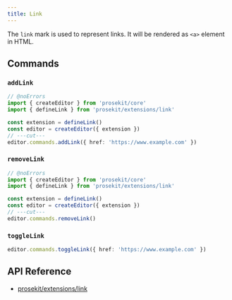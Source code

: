 ```yaml
---
title: Link
---
```



The `link` mark is used to represent links. It will be rendered as `<a>` element in HTML.

<Demo story="link" />

## Commands

### `addLink`

```ts twoslash
// @noErrors
import { createEditor } from 'prosekit/core'
import { defineLink } from 'prosekit/extensions/link'

const extension = defineLink()
const editor = createEditor({ extension })
// ---cut---
editor.commands.addLink({ href: 'https://www.example.com' })
```

### `removeLink`

```ts twoslash
// @noErrors
import { createEditor } from 'prosekit/core'
import { defineLink } from 'prosekit/extensions/link'

const extension = defineLink()
const editor = createEditor({ extension })
// ---cut---
editor.commands.removeLink()
```

### `toggleLink`

```ts
editor.commands.toggleLink({ href: 'https://www.example.com' })
```

## API Reference

- [prosekit/extensions/link](/references/extensions/link)
